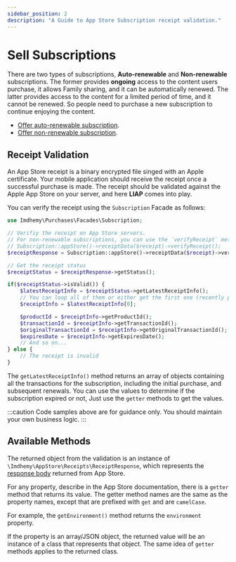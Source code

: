 ```yaml
---
sidebar_position: 2
description: "A Guide to App Store Subscription receipt validation."
---
```


# Sell Subscriptions

There are two types of subscriptions, **Auto-renewable** and **Non-renewable** subscriptions. The former provides
**ongoing** access to the content users purchase, it allows Family sharing, and it can be automatically renewed. The
latter provides access to the content for a limited period of time, and it cannot be renewed. So people need to
purchase a new subscription to continue enjoying the content.

- [Offer auto-renewable subscription](https://help.apple.com/app-store-connect/#/dev75708c031).
- [Offer non-renewable subscription](https://help.apple.com/app-store-connect/#/devfe9203d26).

## Receipt Validation

An App Store receipt is a binary encrypted file singed with an Apple certificate. Your mobile application should
receive the receipt once a successful purchase is made. The receipt should be validated against the Apple App Store
on your server, and here **LIAP** comes into play.

You can verify the receipt using the `Subscription` Facade as follows:

```php
use Imdhemy\Purchases\Facades\Subscription;

// Verifiy the receipt on App Store servers.
// For non-renewable subscriptions, you can use the `verifyReceipt` method.
// Subscription::appStore()->receiptData($receipt)->verifyReceipt();
$receiptResponse = Subscription::appStore()->receiptData($receipt)->verifyRenewable();

// Get the receipt status
$receiptStatus = $receiptResponse->getStatus();

if($receiptStatus->isValid()) {
    $latestReceiptInfo = $receiptStatus->getLatestReceiptInfo();
    // You can loop all of them or either get the first one (recently purchased).
    $receiptInfo = $latestReceiptInfo[0];

    $productId = $receiptInfo->getProductId();
    $transactionId = $receiptInfo->getTransactionId();
    $originalTransactionId = $receiptInfo->getOriginalTransactionId();
    $expiresDate = $receiptInfo->getExpiresDate();
    // And so on...
} else {
    // The receipt is invalid
}
```

The `getLatestReceiptInfo()` method returns an array of objects containing all the transactions for the subscription,
including the initial purchase, and subsequent renewals. You can use the values to determine if the subscription
expired or not, Just use the `getter` methods to get the values.

:::caution
Code samples above are for guidance only. You should maintain your own business logic.
:::

## Available Methods

The returned object from the validation is an instance of `\Imdhemy\AppStore\Receipts\ReceiptResponse`, which
represents the [response body](https://developer.apple.com/documentation/appstorereceipts/responsebody) returned from App Store.

For any property, describe in the App Store documentation, there is a `getter` method that returns its value.
The getter method names are the same as the property names, except that are prefixed with `get` and are `camelCase`.

For example, the `getEnvironment()` method returns the `environment` property.

If the property is an array/JSON object, the returned value will be an instance of a class that represents that
object. The same idea of `getter` methods applies to the returned class.
